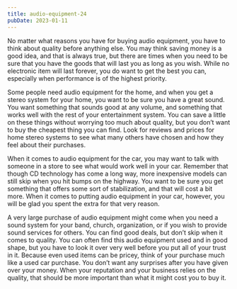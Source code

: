 ```yaml
---
title: audio-equipment-24
pubDate: 2023-01-11
---
```


No matter what reasons you have for buying audio equipment, you have to think about quality before anything else. You may think saving money is a good idea, and that is always true, but there are times when you need to be sure that you have the goods that will last you as long as you wish. While no electronic item will last forever, you do want to get the best you can, especially when performance is of the highest priority.

Some people need audio equipment for the home, and when you get a stereo system for your home, you want to be sure you have a great sound. You want something that sounds good at any volume, and something that works well with the rest of your entertainment system. You can save a little on these things without worrying too much about quality, but you don’t want to buy the cheapest thing you can find. Look for reviews and prices for home stereo systems to see what many others have chosen and how they feel about their purchases.

When it comes to audio equipment for the car, you may want to talk with someone in a store to see what would work well in your car. Remember that though CD technology has come a long way, more inexpensive models can still skip when you hit bumps on the highway. You want to be sure you get something that offers some sort of stabilization, and that will cost a bit more. When it comes to putting audio equipment in your car, however, you will be glad you spent the extra for that very reason.

A very large purchase of audio equipment might come when you need a sound system for your band, church, organization, or if you wish to provide sound services for others. You can find good deals, but don’t skip when it comes to quality. You can often find this audio equipment used and in good shape, but you have to look it over very well before you put all of your trust in it. Because even used items can be pricey, think of your purchase much like a used car purchase. You don’t want any surprises after you have given over your money. When your reputation and your business relies on the quality, that should be more important than what it might cost you to buy it.
